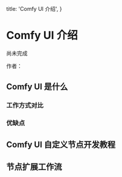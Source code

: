   title: 'Comfy UI 介绍',
}

# Comfy UI 介绍

<Note>
  尚未完成
</Note>

作者：<AuthorShichen />

## Comfy UI 是什么


### 工作方式对比


### 优缺点


## Comfy UI 自定义节点开发教程




## 节点扩展工作流